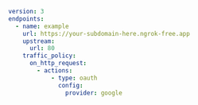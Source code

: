 ```yaml
version: 3
endpoints:
  - name: example
    url: https://your-subdomain-here.ngrok-free.app
    upstream:
      url: 80
    traffic_policy:
      on_http_request:
        - actions:
            - type: oauth
              config:
                provider: google
```
